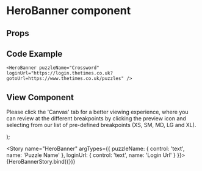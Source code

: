 
<Meta
  title="Newskit Components/Puzzles/HeroBanner"
  component={HeroBanner}
/>

# HeroBanner component

## Props
<Props of={HeroBanner} />

## Code Example
`<HeroBanner
  puzzleName="Crossword"
  loginUrl="https://login.thetimes.co.uk?gotoUrl=https://www.thetimes.co.uk/puzzles"
/>
`

## View Component
Please click the 'Canvas' tab for a better viewing experience, where you can review at the different breakpoints by clicking the preview icon and selecting from our list of pre-defined breakpoints (XS, SM, MD, LG and XL).

  <NewsKitProvider theme={PuzzlesWebLightTheme}>
    <HeroBanner puzzleName={puzzleName} loginUrl={loginUrl}/>
  </NewsKitProvider>
);

<Story name="HeroBanner" argTypes={{
  puzzleName: {
    control: 'text',
    name: 'Puzzle Name'
  },
  loginUrl: {
    control: 'text',
    name: 'Login Url'
  }
}}>
  {HeroBannerStory.bind({})}
</Story>
